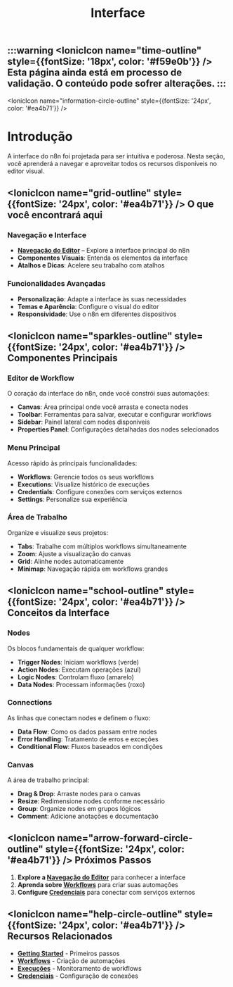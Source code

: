 ﻿---
sidebar_position: 2
title: Interface
description: Navegação e editor UI do n8n - guia completo da interface
keywords: [n8n, interface, editor, navegação, ui]
---

:::warning
<IonicIcon name="time-outline" style={{fontSize: '18px', color: '#f59e0b'}} /> Esta página ainda está em processo de validação. O conteúdo pode sofrer alterações.
:::
---

<IonicIcon name="information-circle-outline" style={{fontSize: '24px', color: '#ea4b71'}} />

# Introdução

A interface do n8n foi projetada para ser intuitiva e poderosa. Nesta seção, você aprenderá a navegar e aproveitar todos os recursos disponíveis no editor visual.

## <IonicIcon name="grid-outline" style={{fontSize: '24px', color: '#ea4b71'}} /> O que você encontrará aqui

### Navegação e Interface

- **[Navegação do Editor](./navegacao-editor-ui)** – Explore a interface principal do n8n
- **Componentes Visuais**: Entenda os elementos da interface
- **Atalhos e Dicas**: Acelere seu trabalho com atalhos

### Funcionalidades Avançadas

- **Personalização**: Adapte a interface às suas necessidades
- **Temas e Aparência**: Configure o visual do editor
- **Responsividade**: Use o n8n em diferentes dispositivos

## <IonicIcon name="sparkles-outline" style={{fontSize: '24px', color: '#ea4b71'}} /> Componentes Principais

### Editor de Workflow

O coração da interface do n8n, onde você constrói suas automações:

- **Canvas**: Área principal onde você arrasta e conecta nodes
- **Toolbar**: Ferramentas para salvar, executar e configurar workflows
- **Sidebar**: Painel lateral com nodes disponíveis
- **Properties Panel**: Configurações detalhadas dos nodes selecionados

### Menu Principal

Acesso rápido às principais funcionalidades:

- **Workflows**: Gerencie todos os seus workflows
- **Executions**: Visualize histórico de execuções
- **Credentials**: Configure conexões com serviços externos
- **Settings**: Personalize sua experiência

### Área de Trabalho

Organize e visualize seus projetos:

- **Tabs**: Trabalhe com múltiplos workflows simultaneamente
- **Zoom**: Ajuste a visualização do canvas
- **Grid**: Alinhe nodes automaticamente
- **Minimap**: Navegação rápida em workflows grandes

## <IonicIcon name="school-outline" style={{fontSize: '24px', color: '#ea4b71'}} /> Conceitos da Interface

### Nodes

Os blocos fundamentais de qualquer workflow:

- **Trigger Nodes**: Iniciam workflows (verde)
- **Action Nodes**: Executam operações (azul)
- **Logic Nodes**: Controlam fluxo (amarelo)
- **Data Nodes**: Processam informações (roxo)

### Connections

As linhas que conectam nodes e definem o fluxo:

- **Data Flow**: Como os dados passam entre nodes
- **Error Handling**: Tratamento de erros e exceções
- **Conditional Flow**: Fluxos baseados em condições

### Canvas

A área de trabalho principal:

- **Drag & Drop**: Arraste nodes para o canvas
- **Resize**: Redimensione nodes conforme necessário
- **Group**: Organize nodes em grupos lógicos
- **Comment**: Adicione anotações e documentação

## <IonicIcon name="arrow-forward-circle-outline" style={{fontSize: '24px', color: '#ea4b71'}} /> Próximos Passos

1. **Explore a [Navegação do Editor](./navegacao-editor-ui)** para conhecer a interface
2. **Aprenda sobre [Workflows](../workflows/workflow-id.md)** para criar suas automações
3. **Configure [Credenciais](../credenciais/criar-editar.md)** para conectar com serviços externos

## <IonicIcon name="help-circle-outline" style={{fontSize: '24px', color: '#ea4b71'}} /> Recursos Relacionados

- **[Getting Started](../getting-started/quickstart-rapido.md)** - Primeiros passos
- **[Workflows](../workflows/workflow-id.md)** - Criação de automações
- **[Execuções](../visualizar-execucoes.md)** - Monitoramento de workflows
- **[Credenciais](../credenciais/criar-editar.md)** - Configuração de conexões
